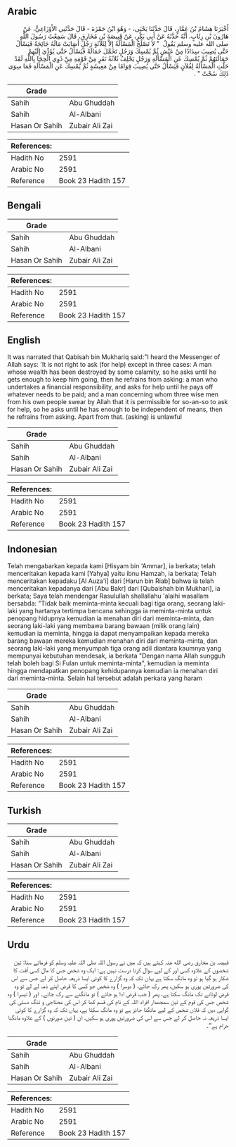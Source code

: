 ## Arabic


<div dir="rtl" lang="ar" style={{fontSize:'larger',backgroundColor:'#f8f9fa',padding:20}}>
أَخْبَرَنَا هِشَامُ بْنُ عَمَّارٍ، قَالَ حَدَّثَنَا يَحْيَى، - وَهُوَ ابْنُ حَمْزَةَ - قَالَ حَدَّثَنِي الأَوْزَاعِيُّ، عَنْ هَارُونَ بْنِ رِئَابٍ، أَنَّهُ حَدَّثَهُ عَنْ أَبِي بَكْرٍ، عَنْ قَبِيصَةَ بْنِ مُخَارِقٍ، قَالَ سَمِعْتُ رَسُولَ اللَّهِ صلى الله عليه وسلم يَقُولُ ‏ "‏ لاَ تَصْلُحُ الْمَسْأَلَةُ إِلاَّ لِثَلاَثَةٍ رَجُلٍ أَصَابَتْ مَالَهُ جَائِحَةٌ فَيَسْأَلُ حَتَّى يُصِيبَ سِدَادًا مِنْ عَيْشٍ ثُمَّ يُمْسِكَ وَرَجُلٍ تَحَمَّلَ حَمَالَةً فَيَسْأَلُ حَتَّى يُؤَدِّيَ إِلَيْهِمْ حَمَالَتَهُمْ ثُمَّ يُمْسِكَ عَنِ الْمَسْأَلَةِ وَرَجُلٍ يَحْلِفُ ثَلاَثَةُ نَفَرٍ مِنْ قَوْمِهِ مِنْ ذَوِي الْحِجَا بِاللَّهِ لَقَدْ حَلَّتِ الْمَسْأَلَةُ لِفُلاَنٍ فَيَسْأَلُ حَتَّى يُصِيبَ قِوَامًا مِنْ مَعِيشَةٍ ثُمَّ يُمْسِكَ عَنِ الْمَسْأَلَةِ فَمَا سِوَى ذَلِكَ سُحْتٌ ‏"‏ ‏.‏
</div>
<div style={{backgroundColor:'#f8f9fa',padding:20, marginBottom: 10}}><table> <thead> <tr> <th>Grade</th> <th></th> </tr> </thead> <tbody> <tr><td>Sahih</td><td>Abu Ghuddah</td></tr><tr><td>Sahih</td><td>Al-Albani</td></tr><tr><td>Hasan Or Sahih</td><td>Zubair Ali Zai</td></tr></tbody></table><table> <thead> <tr> <th>References:</th> <th></th> </tr> </thead> <tbody><tr><td>Hadith No</td><td>2591</td></tr><tr><td>Arabic No</td><td>2591</td></tr><tr><td>Reference</td><td>Book 23 Hadith 157</td></tr></tbody></table></div>

## Bengali


<div dir="ltr" lang="bn" style={{fontSize:'larger',backgroundColor:'#f8f9fa',padding:20}}>

</div>
<div style={{backgroundColor:'#f8f9fa',padding:20, marginBottom: 10}}><table> <thead> <tr> <th>Grade</th> <th></th> </tr> </thead> <tbody> <tr><td>Sahih</td><td>Abu Ghuddah</td></tr><tr><td>Sahih</td><td>Al-Albani</td></tr><tr><td>Hasan Or Sahih</td><td>Zubair Ali Zai</td></tr></tbody></table><table> <thead> <tr> <th>References:</th> <th></th> </tr> </thead> <tbody><tr><td>Hadith No</td><td>2591</td></tr><tr><td>Arabic No</td><td>2591</td></tr><tr><td>Reference</td><td>Book 23 Hadith 157</td></tr></tbody></table></div>

## English


<div dir="ltr" lang="en" style={{fontSize:'larger',backgroundColor:'#f8f9fa',padding:20}}>
It was narrated that Qabisah bin Mukhariq said:"I heard the Messenger of Allah says: 'It is not right to ask (for help) except in three cases: A man whose wealth has been destroyed by some calamity, so he asks until he gets enough to keep him going, then he refrains from asking: a man who undertakes a financial responsibility, and asks for help until he pays off whatever needs to be paid; and a man concerning whom three wise men from his own people swear by Allah that it is permissible for so-an-so to ask for help, so he asks until he has enough to be independent of means, then he refrains from asking. Apart from that. (asking) is unlawful
</div>
<div style={{backgroundColor:'#f8f9fa',padding:20, marginBottom: 10}}><table> <thead> <tr> <th>Grade</th> <th></th> </tr> </thead> <tbody> <tr><td>Sahih</td><td>Abu Ghuddah</td></tr><tr><td>Sahih</td><td>Al-Albani</td></tr><tr><td>Hasan Or Sahih</td><td>Zubair Ali Zai</td></tr></tbody></table><table> <thead> <tr> <th>References:</th> <th></th> </tr> </thead> <tbody><tr><td>Hadith No</td><td>2591</td></tr><tr><td>Arabic No</td><td>2591</td></tr><tr><td>Reference</td><td>Book 23 Hadith 157</td></tr></tbody></table></div>

## Indonesian


<div dir="ltr" lang="id" style={{fontSize:'larger',backgroundColor:'#f8f9fa',padding:20}}>
Telah mengabarkan kepada kami [Hisyam bin 'Ammar], ia berkata; telah menceritakan kepada kami [Yahya] yaitu ibnu Hamzah, ia berkata; Telah menceritakan kepadaku [Al Auza'i] dari [Harun bin Riab] bahwa ia telah menceritakan kepadanya dari [Abu Bakr] dari [Qubaishah bin Mukhari], ia berkata; Saya telah mendengar Rasulullah shallallahu 'alaihi wasallam bersabda: "Tidak baik meminta-minta kecuali bagi tiga orang, seorang laki-laki yang hartanya tertimpa bencana sehingga ia meminta-minta untuk penopang hidupnya kemudian ia menahan diri dari meminta-minta, dan seorang laki-laki yang membawa barang bawaan (milik orang lain) kemudian ia meminta, hingga ia dapat menyampaikan kepada mereka barang bawaan mereka kemudian menahan diri dari meminta-minta, dan seorang laki-laki yang menyumpah tiga orang adil diantara kaumnya yang mempunyai kebutuhan mendesak, ia berkata "Dengan nama Allah sungguh telah boleh bagi Si Fulan untuk meminta-minta", kemudian ia meminta hingga mendapatkan penopang kehidupannya kemudian ia menahan diri dari meminta-minta. Selain hal tersebut adalah perkara yang haram
</div>
<div style={{backgroundColor:'#f8f9fa',padding:20, marginBottom: 10}}><table> <thead> <tr> <th>Grade</th> <th></th> </tr> </thead> <tbody> <tr><td>Sahih</td><td>Abu Ghuddah</td></tr><tr><td>Sahih</td><td>Al-Albani</td></tr><tr><td>Hasan Or Sahih</td><td>Zubair Ali Zai</td></tr></tbody></table><table> <thead> <tr> <th>References:</th> <th></th> </tr> </thead> <tbody><tr><td>Hadith No</td><td>2591</td></tr><tr><td>Arabic No</td><td>2591</td></tr><tr><td>Reference</td><td>Book 23 Hadith 157</td></tr></tbody></table></div>

## Turkish


<div dir="ltr" lang="tr" style={{fontSize:'larger',backgroundColor:'#f8f9fa',padding:20}}>

</div>
<div style={{backgroundColor:'#f8f9fa',padding:20, marginBottom: 10}}><table> <thead> <tr> <th>Grade</th> <th></th> </tr> </thead> <tbody> <tr><td>Sahih</td><td>Abu Ghuddah</td></tr><tr><td>Sahih</td><td>Al-Albani</td></tr><tr><td>Hasan Or Sahih</td><td>Zubair Ali Zai</td></tr></tbody></table><table> <thead> <tr> <th>References:</th> <th></th> </tr> </thead> <tbody><tr><td>Hadith No</td><td>2591</td></tr><tr><td>Arabic No</td><td>2591</td></tr><tr><td>Reference</td><td>Book 23 Hadith 157</td></tr></tbody></table></div>

## Urdu


<div dir="rtl" lang="ur" style={{fontSize:'larger',backgroundColor:'#f8f9fa',padding:20}}>
قبیصہ بن مخارق رضی الله عنہ کہتے ہیں کہ میں نے رسول اللہ صلی اللہ علیہ وسلم کو فرماتے سنا: تین شخصوں کے علاوہ کسی اور کے لیے سوال کرنا درست نہیں ہے: ایک وہ شخص جس کا مال کسی آفت کا شکار ہو گیا ہو تو وہ مانگ سکتا ہے یہاں تک کہ وہ گزارے کا کوئی ایسا ذریعہ حاصل کر لے جس سے اس کی ضرورتیں پوری ہو سکیں، پھر رک جائے، ( دوسرا ) وہ شخص جو کسی کا قرض اپنے ذمہ لے لے تو وہ قرض لوٹانے تک مانگ سکتا ہے، پھر ( جب قرض ادا ہو جائے ) تو مانگنے سے رک جائے۔ اور ( تیسرا ) وہ شخص جس کی قوم کے تین سمجھدار افراد اللہ کے نام کی قسم کھا کر اس کی محتاجی و تنگ دستی کی گواہی دیں کہ فلاں شخص کے لیے مانگنا جائز ہے تو وہ مانگ سکتا ہے، یہاں تک کہ وہ گزارے کا کوئی ایسا ذریعہ نہ حاصل کر لے جس سے اس کی ضرورتیں پوری ہو سکیں، ان ( تین صورتوں ) کے علاوہ مانگنا حرام ہے“۔
</div>
<div style={{backgroundColor:'#f8f9fa',padding:20, marginBottom: 10}}><table> <thead> <tr> <th>Grade</th> <th></th> </tr> </thead> <tbody> <tr><td>Sahih</td><td>Abu Ghuddah</td></tr><tr><td>Sahih</td><td>Al-Albani</td></tr><tr><td>Hasan Or Sahih</td><td>Zubair Ali Zai</td></tr></tbody></table><table> <thead> <tr> <th>References:</th> <th></th> </tr> </thead> <tbody><tr><td>Hadith No</td><td>2591</td></tr><tr><td>Arabic No</td><td>2591</td></tr><tr><td>Reference</td><td>Book 23 Hadith 157</td></tr></tbody></table></div>